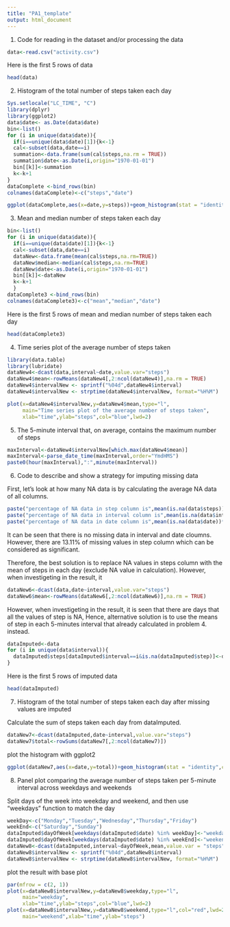 ```yaml
---
title: "PA1_template"
output: html_document
---
```


1. Code for reading in the dataset and/or processing the data
```r
data<-read.csv("activity.csv")
```

Here is the first 5 rows of data
```r
head(data)
```

2. Histogram of the total number of steps taken each day

```r
Sys.setlocale("LC_TIME", "C")
library(dplyr)
library(ggplot2)
data$date<- as.Date(data$date)
bin<-list()
for (i in unique(data$date)){
  if(i==unique(data$date)[1]){k<-1}
  cal<-subset(data,date==i)
  summation<-data.frame(sum(cal$steps,na.rm = TRUE))
  summation$date<-as.Date(i,origin="1970-01-01")
  bin[[k]]<-summation
  k<-k+1
}
dataComplete <-bind_rows(bin)
colnames(dataComplete)<-c("steps","date")

ggplot(dataComplete,aes(x=date,y=steps))+geom_histogram(stat = "identity",color="green")+ggtitle("Histogram of the total number of steps taken each day")
```

3. Mean and median number of steps taken each day

```r
bin<-list()
for (i in unique(data$date)){
  if(i==unique(data$date)[1]){k<-1}
  cal<-subset(data,date==i)
  dataNew<-data.frame(mean(cal$steps,na.rm=TRUE))
  dataNew$median<-median(cal$steps,na.rm=TRUE)
  dataNew$date<-as.Date(i,origin="1970-01-01")
  bin[[k]]<-dataNew
  k<-k+1
  }
dataComplete3 <-bind_rows(bin)
colnames(dataComplete3)<-c("mean","median","date")
```

Here is the first 5 rows of mean and median number of steps taken each day

```r
head(dataComplete3)
```

4. Time series plot of the average number of steps taken

```r
library(data.table)
library(lubridate)
dataNew4<-dcast(data,interval~date,value.var="steps")
dataNew4$mean<-rowMeans(dataNew4[,2:ncol(dataNew4)],na.rm = TRUE)
dataNew4$intervalNew <- sprintf("%04d",dataNew4$interval)
dataNew4$intervalNew <- strptime(dataNew4$intervalNew, format="%H%M")

plot(x=dataNew4$intervalNew,y=dataNew4$mean,type="l",
     main="Time series plot of the average number of steps taken",
     xlab="time",ylab="steps",col="blue",lwd=2)

```

5. The 5-minute interval that, on average, contains the maximum number of steps

```r
maxInterval<-dataNew4$intervalNew[which.max(dataNew4$mean)]
maxInterval<-parse_date_time(maxInterval,order="YmdHMS")
paste0(hour(maxInterval),":",minute(maxInterval))
```

6. Code to describe and show a strategy for imputing missing data

First, let's look at how many NA data is by calculating the average
NA data of all columns.

```r
paste("percentage of NA data in step column is",mean(is.na(data$steps))*100,"%")
paste("percentage of NA data in interval column is",mean(is.na(data$interval))*100,"%")
paste("percentage of NA data in date column is",mean(is.na(data$date))*100,"%")
```

It can be seen that there is no missing data in interval and date cloumns. However, there are 13.11% of missing values in step column which can be considered as significant.

Therefore, the best solution is to replace NA values in steps column with the mean of steps in each day (exclude NA value in calculation). However, when investigeting in the result, it

```r
dataNew6<-dcast(data,date~interval,value.var="steps")
dataNew6$mean<-rowMeans(dataNew6[,2:ncol(dataNew6)],na.rm = TRUE)

```
However, when investigeting in the result, it is seen that there are days that all the values of step is NA, Hence, alternative solution is to use the means of step in each 5-minutes interval that already calculated in problem 4. instead.

```r
dataImputed<-data
for (i in unique(data$interval)){
  dataImputed$steps[dataImputed$interval==i&is.na(dataImputed$step)]<-dataNew4$mean[dataNew4$interval==i]
}

```
Here is the first 5 rows of imputed data
```r
head(dataImputed)
```
7. Histogram of the total number of steps taken each day after missing values are imputed

Calculate the sum of steps taken each day from dataImputed.

```r
dataNew7<-dcast(dataImputed,date~interval,value.var="steps")
dataNew7$total<-rowSums(dataNew7[,2:ncol(dataNew7)])
```

plot the histogram with ggplot2

```r
ggplot(dataNew7,aes(x=date,y=total))+geom_histogram(stat = "identity",color="green")+ggtitle("Histogram of the total number of steps taken each day after missing \n values are imputed")
```

8. Panel plot comparing the average number of steps taken per 5-minute interval across weekdays and weekends

Split days of the week into weekday and weekend, and then use "weekdays" function to match the day
```r
weekDay<-c("Monday","Tuesday","Wednesday","Thursday","Friday")
weekEnd<-c("Saturday","Sunday")
dataImputed$dayOfWeek[weekdays(dataImputed$date) %in% weekDay]<-"weekday"
dataImputed$dayOfWeek[weekdays(dataImputed$date) %in% weekEnd]<-"weekend"
dataNew8<-dcast(dataImputed,interval~dayOfWeek,mean,value.var = "steps")
dataNew8$intervalNew <- sprintf("%04d",dataNew8$interval)
dataNew8$intervalNew <- strptime(dataNew8$intervalNew, format="%H%M")

``` 
plot the result with base plot

```r
par(mfrow = c(2, 1))
plot(x=dataNew8$intervalNew,y=dataNew8$weekday,type="l",
     main="weekday",
     xlab="time",ylab="steps",col="blue",lwd=2)
plot(x=dataNew8$intervalNew,y=dataNew8$weekend,type="l",col="red",lwd=2,
     main="weekend",xlab="time",ylab="steps")
``` 